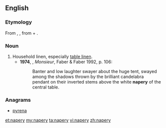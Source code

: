 ==English==
===Etymology===
From {{etyl|xno}} {{term|naperie|lang=xno}}, {{etyl|frm}} {{term|naperie|lang=frm}}, from {{term|nape}} + {{term|-erie}}.

===Noun===
{{en-noun|naperies|-}}

# Household linen, especially [[table linen]].
#*'''1974''', {{w|Lawrence Durrell}}, ''Monsieur'', Faber & Faber 1992, p. 106:
#*:Banter and low laughter swayer about the huge tent, swayed among the shadows thrown by the brilliant candelabra pendant on their inverted stems above the white '''napery''' of the central table.

===Anagrams===
* [[pyrena#English|pyrena]]

[[et:napery]]
[[my:napery]]
[[ta:napery]]
[[vi:napery]]
[[zh:napery]]